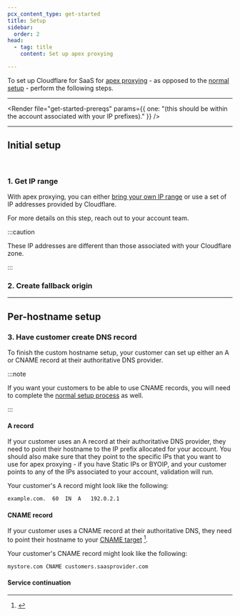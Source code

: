 ```yaml
---
pcx_content_type: get-started
title: Setup
sidebar:
  order: 2
head:
  - tag: title
    content: Set up apex proxying

---
```



To set up Cloudflare for SaaS for [apex proxying](/cloudflare-for-platforms/cloudflare-for-saas/start/advanced-settings/apex-proxying/) - as opposed to the [normal setup](/cloudflare-for-platforms/cloudflare-for-saas/start/getting-started/) - perform the following steps.

***

<Render file="get-started-prereqs" params={{ one: "(this should be within the account associated with your IP prefixes)." }} />

***

## Initial setup

<Render file="get-started-initial-setup-preamble" /> <br/>

### 1. Get IP range

With apex proxying, you can either [bring your own IP range](/byoip/) or use a set of IP addresses provided by Cloudflare.

For more details on this step, reach out to your account team.

:::caution


These IP addresses are different than those associated with your Cloudflare zone.


:::

### 2. Create fallback origin

<Render file="get-started-fallback-origin" />

***

## Per-hostname setup

<Render file="get-started-per-hostname" />

### 3. Have customer create DNS record

To finish the custom hostname setup, your customer can set up either an A or CNAME record at their authoritative DNS provider.

:::note


If you want your customers to be able to use CNAME records, you will need to complete the [normal setup process](/cloudflare-for-platforms/cloudflare-for-saas/start/getting-started/) as well.


:::

#### A record

If your customer uses an A record at their authoritative DNS provider, they need to point their hostname to the IP prefix allocated for your account. You should also make sure that they point to the specific IPs that you want to use for apex proxying - if you have Static IPs or BYOIP, and your customer points to any of the IPs associated to your account, validation will run.

<Render file="get-started-check-statuses" />

Your customer's A record might look like the following:

```txt
example.com.  60  IN  A   192.0.2.1
```

#### CNAME record

If your customer uses a CNAME record at their authoritative DNS, they need to point their hostname to your [CNAME target](/cloudflare-for-platforms/cloudflare-for-saas/start/getting-started/#2-optional-create-cname-target) [^1].

<Render file="get-started-check-statuses" />

Your customer's CNAME record might look like the following:

```txt
mystore.com CNAME customers.saasprovider.com
```

[^1]: <Render file="regional-services" />

#### Service continuation

<Render file="get-started-service-continuation" />
